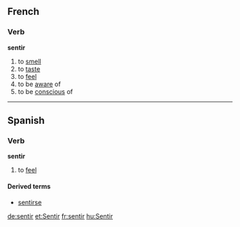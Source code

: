 ==French==
===Verb===
'''sentir'''

# to [[smell]]
# to [[taste]]
# to [[feel]]
# to be [[aware]] of
# to be [[conscious]] of

----

==Spanish==
===Verb===
'''sentir'''

# to [[feel]]

====Derived terms====
*[[sentirse]]

[[de:sentir]]
[[et:Sentir]]
[[fr:sentir]]
[[hu:Sentir]]